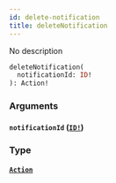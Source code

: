 ```yaml
---
id: delete-notification
title: deleteNotification
---
```


No description

```graphql
deleteNotification(
  notificationId: ID!
): Action!

```

### Arguments

#### `notificationId` ([`ID!`](/graphql/scalars/id))

### Type

#### [`Action`](/graphql/objects/action)
